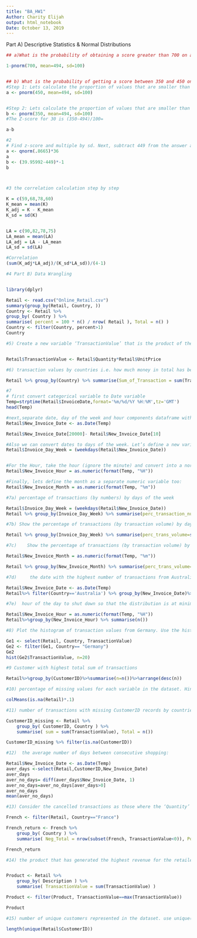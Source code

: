 ---
title: "BA_HW1"
Author: Charity Elijah
output: html_notebook
Date: October 13, 2019
---
Part A) Descriptive Statistics & Normal Distributions

```{r}
## a)What is the probability of obtaining a score greater than 700 on a GMAT test that has a mean of 494 and a standard deviation of 100? Assume GMAT scores are normally distributed 

1-pnorm(700, mean=494, sd=100)


## b) What is the probability of getting a score between 350 and 450 on the same GMAT exam?(5 marks)
#Step 1: Lets calculate the proportion of values that are smaller than 450.
a <- pnorm(450, mean=494, sd=100)


#Step 2: Lets calculate the proportion of values that are smaller than 350.
b <- pnorm(350, mean=494, sd=100)
#The Z-score for 30 is (350-494)/100= 

a-b

```



```{r}
#2
# Find z-score and multiple by sd. Next, subtract 449 from the answer and multiply by -1
a <- qnorm(.8665)*36
a
b <- (39.95992-449)*-1
b




```



```{r}
#3 the correlation calculation step by step

K = c(59,68,78,60)
K_mean = mean(K)
K_adj = K - K_mean
K_sd = sd(K)


LA = c(90,82,78,75)
LA_mean = mean(LA)
LA_adj = LA - LA_mean
LA_sd = sd(LA)

#Correlation
(sum(K_adj*LA_adj)/(K_sd*LA_sd))/(4-1)

```



```{r}

#4 Part B) Data Wrangling


library(dplyr)

Retail <- read.csv("Online_Retail.csv")
summary(group_by(Retail, Country, ))
Country <- Retail %>%
group_by( Country ) %>%
summarise( percent = 100 * n() / nrow( Retail ), Total = n() )
Country <- filter(Country, percent>1)
Country

```



```{r}
#5)	Create a new variable ‘TransactionValue’ that is the product of the exising ‘Quantity’ and ‘UnitPrice’ variables. Add this variable to the dataframe


Retail$TransactionValue <- Retail$Quantity*Retail$UnitPrice

```


```{r}
#6) transaction values by countries i.e. how much money in total has been spent each country

Retail %>% group_by(Country) %>% summarise(Sum_of_Transaction = sum(TransactionValue)) %>% filter(Sum_of_Transaction > 130000)
```



```{r}
#7
# first convert categorical variable to Date variable
Temp=strptime(Retail$InvoiceDate,format='%m/%d/%Y %H:%M',tz='GMT')
head(Temp)

#next,separate date, day of the week and hour components dataframe with names as New_Invoice_Date, Invoice_Day_Week and New_Invoice_Hour: 
Retail$New_Invoice_Date <- as.Date(Temp)

Retail$New_Invoice_Date[20000]- Retail$New_Invoice_Date[10]

#Also we can convert dates to days of the week. Let’s define a new variable for that
Retail$Invoice_Day_Week = (weekdays(Retail$New_Invoice_Date))


#For the Hour, take the hour (ignore the minute) and convert into a normal numerical value:
Retail$New_Invoice_Hour = as.numeric(format(Temp, "%H"))

#Finally, lets define the month as a separate numeric variable too:
Retail$New_Invoice_Month = as.numeric(format(Temp, "%m"))
```


```{r}
#7a) percentage of transactions (by numbers) by days of the week 

Retail$Invoice_Day_Week = (weekdays(Retail$New_Invoice_Date))
Retail %>% group_by(Invoice_Day_Week) %>% summarise(perc_transaction_number=n()*100/nrow(Retail))
```


```{r}
#7b) Show the percentage of transactions (by transaction volume) by days of the week

Retail %>% group_by(Invoice_Day_Week) %>% summarise(perc_trans_volume=sum(TransactionValue)*100/sum(Retail$TransactionValue))
```


```{r}
#7c)	Show the percentage of transactions (by transaction volume) by month of the year

Retail$New_Invoice_Month = as.numeric(format(Temp, "%m"))

Retail %>% group_by(New_Invoice_Month) %>% summarise(perc_trans_volume=sum(TransactionValue)*100/sum(Retail$TransactionValue))
```


```{r}
#7d)     the date with the highest number of transactions from Australia

Retail$New_Invoice_Date <- as.Date(Temp)
Retail%>% filter(Country=='Australia') %>% group_by(New_Invoice_Date)%>%summarise(n=n())%>%arrange(desc(n))  
```


```{r}
#7e)  hour of the day to shut down so that the distribution is at minimum for the customers.The responsible IT team is available from 7:00 to 20:00 every day

Retail$New_Invoice_Hour = as.numeric(format(Temp, "%H"))
Retail%>%group_by(New_Invoice_Hour) %>% summarise(n())   
```



```{r}
#8) Plot the histogram of transaction values from Germany. Use the hist() function to plot

Ge1 <- select(Retail, Country, TransactionValue)
Ge2 <- filter(Ge1, Country== "Germany")
Ge2
hist(Ge2$TransactionValue, n=20)
```


```{r}
#9 Customer with highest total sum of transactions

Retail%>%group_by(CustomerID)%>%summarise(n=n())%>%arrange(desc(n))
```


```{r}
#10) percentage of missing values for each variable in the dataset. Hint colMeans():

colMeans(is.na(Retail)*.1)
```


```{r}
#11) number of transactions with missing CustomerID records by countries

CustomerID_missing <- Retail %>% 
    group_by( CustomerID, Country ) %>%
    summarise( sum = sum(TransactionValue), Total = n())

CustomerID_missing %>% filter(is.na(CustomerID))
```


```{r}
#12)  the average number of days between consecutive shopping:

Retail$New_Invoice_Date <- as.Date(Temp)
aver_days <-select(Retail,CustomerID,New_Invoice_Date)
aver_days
aver_no_days= diff(aver_days$New_Invoice_Date, 1)
aver_no_days=aver_no_days[aver_days>0]
aver_no_days
mean(aver_no_days)


```



```{r}
#13) Consider the cancelled transactions as those where the ‘Quantity’ variable has a negative value:

French <- filter(Retail, Country=="France")

French_return <- French %>% 
    group_by( Country ) %>%
    summarise( Neg_Total = nrow(subset(French, TransactionValue<0)), Pos_Total = nrow(subset(French, TransactionValue>0)), Return_Ratio=Neg_Total/n())

French_return
```



```{r}
#14) the product that has generated the highest revenue for the retailer:


Product <- Retail %>% 
    group_by( Description ) %>%
    summarise( TransactionValue = sum(TransactionValue) )

Product <- filter(Product, TransactionValue==max(TransactionValue))

Product
```





```{r}
#15) number of unique customers represented in the dataset. use unique() and length() functions

length(unique(Retail$CustomerID))

```


















